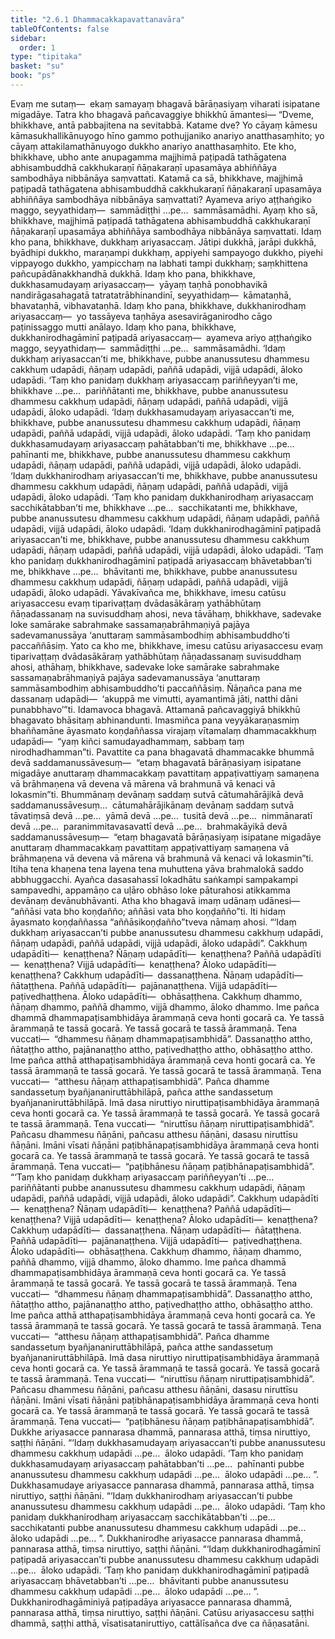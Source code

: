 ```yaml
---
title: "2.6.1 Dhammacakkapavattanavāra"
tableOfContents: false
sidebar:
  order: 1
type: "tipitaka"
basket: "su"
book: "ps"
---
```



<DynamicBreadcrumb />

<Division number="30" book="ps">

<Paragraph number="1543" book="ps">
Evaṃ me sutaṃ—  ekaṃ samayaṃ bhagavā bārāṇasiyaṃ viharati isipatane migadāye. Tatra kho bhagavā pañcavaggiye bhikkhū āmantesi—
</Paragraph>

<Paragraph number="1544" book="ps">
“Dveme, bhikkhave, antā pabbajitena na sevitabbā. Katame dve? Yo cāyaṃ kāmesu kāmasukhallikānuyogo hīno gammo pothujjaniko anariyo anatthasaṃhito; yo cāyaṃ attakilamathānuyogo dukkho anariyo anatthasaṃhito. Ete kho, bhikkhave, ubho ante anupagamma majjhimā paṭipadā tathāgatena abhisambuddhā cakkhukaraṇī ñāṇakaraṇī upasamāya abhiññāya sambodhāya nibbānāya saṃvattati.
</Paragraph>

<Paragraph number="1545" book="ps">
Katamā ca sā, bhikkhave, majjhimā paṭipadā tathāgatena abhisambuddhā cakkhukaraṇī ñāṇakaraṇī upasamāya abhiññāya sambodhāya nibbānāya saṃvattati? Ayameva ariyo aṭṭhaṅgiko maggo, seyyathidaṃ—  sammādiṭṭhi …pe…  sammāsamādhi. Ayaṃ kho sā, bhikkhave, majjhimā paṭipadā tathāgatena abhisambuddhā cakkhukaraṇī ñāṇakaraṇī upasamāya abhiññāya sambodhāya nibbānāya saṃvattati.
</Paragraph>

<Paragraph number="1546" book="ps">
Idaṃ kho pana, bhikkhave, dukkhaṃ ariyasaccaṃ. Jātipi dukkhā, jarāpi dukkhā, byādhipi dukkho, maraṇampi dukkhaṃ, appiyehi sampayogo dukkho, piyehi vippayogo dukkho, yampicchaṃ na labhati tampi dukkhaṃ; saṃkhittena pañcupādānakkhandhā dukkhā. Idaṃ kho pana, bhikkhave, dukkhasamudayaṃ ariyasaccaṃ—  yāyaṃ taṇhā ponobhavikā nandirāgasahagatā tatratatrābhinandinī, seyyathidaṃ—  kāmataṇhā, bhavataṇhā, vibhavataṇhā. Idaṃ kho pana, bhikkhave, dukkhanirodhaṃ ariyasaccaṃ—  yo tassāyeva taṇhāya asesavirāganirodho cāgo paṭinissaggo mutti anālayo. Idaṃ kho pana, bhikkhave, dukkhanirodhagāminī paṭipadā ariyasaccaṃ—  ayameva ariyo aṭṭhaṅgiko maggo, seyyathidaṃ—  sammādiṭṭhi …pe…  sammāsamādhi.
</Paragraph>

<Paragraph number="1547" book="ps">
‘Idaṃ dukkhaṃ ariyasaccan’ti me, bhikkhave, pubbe ananussutesu dhammesu cakkhuṃ udapādi, ñāṇaṃ udapādi, paññā udapādi, vijjā udapādi, āloko udapādi. ‘Taṃ kho panidaṃ dukkhaṃ ariyasaccaṃ pariññeyyan’ti me, bhikkhave …pe…  pariññātanti me, bhikkhave, pubbe ananussutesu dhammesu cakkhuṃ udapādi, ñāṇaṃ udapādi, paññā udapādi, vijjā udapādi, āloko udapādi.
</Paragraph>

<Paragraph number="1548" book="ps">
‘Idaṃ dukkhasamudayaṃ ariyasaccan’ti me, bhikkhave, pubbe ananussutesu dhammesu cakkhuṃ udapādi, ñāṇaṃ udapādi, paññā udapādi, vijjā udapādi, āloko udapādi. ‘Taṃ kho panidaṃ dukkhasamudayaṃ ariyasaccaṃ pahātabban’ti me, bhikkhave …pe…  pahīnanti me, bhikkhave, pubbe ananussutesu dhammesu cakkhuṃ udapādi, ñāṇaṃ udapādi, paññā udapādi, vijjā udapādi, āloko udapādi.
</Paragraph>

<Paragraph number="1549" book="ps">
‘Idaṃ dukkhanirodhaṃ ariyasaccan’ti me, bhikkhave, pubbe ananussutesu dhammesu cakkhuṃ udapādi, ñāṇaṃ udapādi, paññā udapādi, vijjā udapādi, āloko udapādi. ‘Taṃ kho panidaṃ dukkhanirodhaṃ ariyasaccaṃ sacchikātabban’ti me, bhikkhave …pe…  sacchikatanti me, bhikkhave, pubbe ananussutesu dhammesu cakkhuṃ udapādi, ñāṇaṃ udapādi, paññā udapādi, vijjā udapādi, āloko udapādi.
</Paragraph>

<Paragraph number="1550" book="ps">
‘Idaṃ dukkhanirodhagāminī paṭipadā ariyasaccan’ti me, bhikkhave, pubbe ananussutesu dhammesu cakkhuṃ udapādi, ñāṇaṃ udapādi, paññā udapādi, vijjā udapādi, āloko udapādi. ‘Taṃ kho panidaṃ dukkhanirodhagāminī paṭipadā ariyasaccaṃ bhāvetabban’ti me, bhikkhave …pe…  bhāvitanti me, bhikkhave, pubbe ananussutesu dhammesu cakkhuṃ udapādi, ñāṇaṃ udapādi, paññā udapādi, vijjā udapādi, āloko udapādi.
</Paragraph>

<Paragraph number="1551" book="ps">
Yāvakīvañca me, bhikkhave, imesu catūsu ariyasaccesu evaṃ tiparivaṭṭaṃ dvādasākāraṃ yathābhūtaṃ ñāṇadassanaṃ na suvisuddhaṃ ahosi, neva tāvāhaṃ, bhikkhave, sadevake loke samārake sabrahmake sassamaṇabrāhmaṇiyā pajāya sadevamanussāya ‘anuttaraṃ sammāsambodhiṃ abhisambuddho’ti paccaññāsiṃ.
</Paragraph>

<Paragraph number="1552" book="ps">
Yato ca kho me, bhikkhave, imesu catūsu ariyasaccesu evaṃ tiparivaṭṭaṃ dvādasākāraṃ yathābhūtaṃ ñāṇadassanaṃ suvisuddhaṃ ahosi, athāhaṃ, bhikkhave, sadevake loke samārake sabrahmake sassamaṇabrāhmaṇiyā pajāya sadevamanussāya ‘anuttaraṃ sammāsambodhiṃ abhisambuddho’ti paccaññāsiṃ. Ñāṇañca pana me dassanaṃ udapādi—  ‘akuppā me vimutti, ayamantimā jāti, natthi dāni punabbhavo’”ti.
</Paragraph>

<Paragraph number="1553" book="ps">
Idamavoca bhagavā. Attamanā pañcavaggiyā bhikkhū bhagavato bhāsitaṃ abhinandunti.
</Paragraph>

<Paragraph number="1554" book="ps">
Imasmiñca pana veyyākaraṇasmiṃ bhaññamāne āyasmato koṇḍaññassa virajaṃ vītamalaṃ dhammacakkhuṃ udapādi—  “yaṃ kiñci samudayadhammaṃ, sabbaṃ taṃ nirodhadhamman”ti.
</Paragraph>

<Paragraph number="1555" book="ps">
Pavattite ca pana bhagavatā dhammacakke bhummā devā saddamanussāvesuṃ—  “etaṃ bhagavatā bārāṇasiyaṃ isipatane migadāye anuttaraṃ dhammacakkaṃ pavattitaṃ appaṭivattiyaṃ samaṇena vā brāhmaṇena vā devena vā mārena vā brahmunā vā kenaci vā lokasmin”ti. Bhummānaṃ devānaṃ saddaṃ sutvā cātumahārājikā devā saddamanussāvesuṃ…  cātumahārājikānaṃ devānaṃ saddaṃ sutvā tāvatiṃsā devā …pe…  yāmā devā …pe…  tusitā devā …pe…  nimmānaratī devā …pe…  paranimmitavasavattī devā …pe…  brahmakāyikā devā saddamanussāvesuṃ—  “etaṃ bhagavatā bārāṇasiyaṃ isipatane migadāye anuttaraṃ dhammacakkaṃ pavattitaṃ appaṭivattiyaṃ samaṇena vā brāhmaṇena vā devena vā mārena vā brahmunā vā kenaci vā lokasmin”ti.
</Paragraph>

<Paragraph number="1556" book="ps">
Itiha tena khaṇena tena layena tena muhuttena yāva brahmalokā saddo abbhuggacchi. Ayañca dasasahassī lokadhātu saṅkampi sampakampi sampavedhi, appamāṇo ca uḷāro obhāso loke pāturahosi atikkamma devānaṃ devānubhāvanti.
</Paragraph>

<Paragraph number="1557" book="ps">
Atha kho bhagavā imaṃ udānaṃ udānesi—  “aññāsi vata bho koṇḍañño; aññāsi vata bho koṇḍañño”ti. Iti hidaṃ āyasmato koṇḍaññassa “aññāsikoṇḍañño”tveva nāmaṃ ahosi.
</Paragraph>

<Paragraph number="1558" book="ps">
“‘<Emphasis>Idaṃ dukkhaṃ ariyasaccan’</Emphasis>ti pubbe ananussutesu dhammesu cakkhuṃ udapādi, ñāṇaṃ udapādi, paññā udapādi, vijjā udapādi, āloko udapādi”.
</Paragraph>

<Paragraph number="1559" book="ps">
Cakkhuṃ udapādīti—  kenaṭṭhena? Ñāṇaṃ udapādīti—  kenaṭṭhena? Paññā udapādīti—  kenaṭṭhena? Vijjā udapādīti—  kenaṭṭhena? Āloko udapādīti—  kenaṭṭhena? <Emphasis>Cakkhuṃ udapādī</Emphasis>ti—  dassanaṭṭhena. <Emphasis>Ñāṇaṃ udapādī</Emphasis>ti—  ñātaṭṭhena. <Emphasis>Paññā udapādī</Emphasis>ti—  pajānanaṭṭhena. <Emphasis>Vijjā udapādī</Emphasis>ti—  paṭivedhaṭṭhena. <Emphasis>Āloko udapādī</Emphasis>ti—  obhāsaṭṭhena.
</Paragraph>

<Paragraph number="1560" book="ps">
Cakkhuṃ dhammo, ñāṇaṃ dhammo, paññā dhammo, vijjā dhammo, āloko dhammo. Ime pañca dhammā dhammapaṭisambhidāya ārammaṇā ceva honti gocarā ca. Ye tassā ārammaṇā te tassā gocarā. Ye tassā gocarā te tassā ārammaṇā. Tena vuccati—  “dhammesu ñāṇaṃ dhammapaṭisambhidā”.
</Paragraph>

<Paragraph number="1561" book="ps">
Dassanaṭṭho attho, ñātaṭṭho attho, pajānanaṭṭho attho, paṭivedhaṭṭho attho, obhāsaṭṭho attho. Ime pañca atthā atthapaṭisambhidāya ārammaṇā ceva honti gocarā ca. Ye tassā ārammaṇā te tassā gocarā. Ye tassā gocarā te tassā ārammaṇā. Tena vuccati—  “atthesu ñāṇaṃ atthapaṭisambhidā”.
</Paragraph>

<Paragraph number="1562" book="ps">
Pañca dhamme sandassetuṃ byañjananiruttābhilāpā, pañca atthe sandassetuṃ byañjananiruttābhilāpā. Imā dasa niruttiyo niruttipaṭisambhidāya ārammaṇā ceva honti gocarā ca. Ye tassā ārammaṇā te tassā gocarā. Ye tassā gocarā te tassā ārammaṇā. Tena vuccati—  “niruttīsu ñāṇaṃ niruttipaṭisambhidā”.
</Paragraph>

<Paragraph number="1563" book="ps">
Pañcasu dhammesu ñāṇāni, pañcasu atthesu ñāṇāni, dasasu niruttīsu ñāṇāni. Imāni vīsati ñāṇāni paṭibhānapaṭisambhidāya ārammaṇā ceva honti gocarā ca. Ye tassā ārammaṇā te tassā gocarā. Ye tassā gocarā te tassā ārammaṇā. Tena vuccati—  “paṭibhānesu ñāṇaṃ paṭibhānapaṭisambhidā”.
</Paragraph>

<Paragraph number="1564" book="ps">
“‘Taṃ kho panidaṃ dukkhaṃ ariyasaccaṃ pariññeyyan’ti …pe…  pariññātanti pubbe ananussutesu dhammesu cakkhuṃ udapādi, ñāṇaṃ udapādi, paññā udapādi, vijjā udapādi, āloko udapādi”.
</Paragraph>

<Paragraph number="1565" book="ps">
Cakkhuṃ udapādīti—  kenaṭṭhena? Ñāṇaṃ udapādīti—  kenaṭṭhena? Paññā udapādīti—  kenaṭṭhena? Vijjā udapādīti—  kenaṭṭhena? Āloko udapādīti—  kenaṭṭhena? <Emphasis>Cakkhuṃ udapādī</Emphasis>ti—  dassanaṭṭhena. <Emphasis>Ñāṇaṃ udapādī</Emphasis>ti—  ñātaṭṭhena. <Emphasis>Paññā udapādī</Emphasis>ti—  pajānanaṭṭhena. <Emphasis>Vijjā udapādī</Emphasis>ti—  paṭivedhaṭṭhena. <Emphasis>Āloko udapādī</Emphasis>ti—  obhāsaṭṭhena.
</Paragraph>

<Paragraph number="1566" book="ps">
Cakkhuṃ dhammo, ñāṇaṃ dhammo, paññā dhammo, vijjā dhammo, āloko dhammo. Ime pañca dhammā dhammapaṭisambhidāya ārammaṇā ceva honti gocarā ca. Ye tassā ārammaṇā te tassā gocarā. Ye tassā gocarā te tassā ārammaṇā. Tena vuccati—  “dhammesu ñāṇaṃ dhammapaṭisambhidā”.
</Paragraph>

<Paragraph number="1567" book="ps">
Dassanaṭṭho attho, ñātaṭṭho attho, pajānanaṭṭho attho, paṭivedhaṭṭho attho, obhāsaṭṭho attho. Ime pañca atthā atthapaṭisambhidāya ārammaṇā ceva honti gocarā ca. Ye tassā ārammaṇā te tassā gocarā. Ye tassā gocarā te tassā ārammaṇā. Tena vuccati—  “atthesu ñāṇaṃ atthapaṭisambhidā”.
</Paragraph>

<Paragraph number="1568" book="ps">
Pañca dhamme sandassetuṃ byañjananiruttābhilāpā, pañca atthe sandassetuṃ byañjananiruttābhilāpā. Imā dasa niruttiyo niruttipaṭisambhidāya ārammaṇā ceva honti gocarā ca. Ye tassā ārammaṇā te tassā gocarā. Ye tassā gocarā te tassā ārammaṇā. Tena vuccati—  “niruttīsu ñāṇaṃ niruttipaṭisambhidā”.
</Paragraph>

<Paragraph number="1569" book="ps">
Pañcasu dhammesu ñāṇāni, pañcasu atthesu ñāṇāni, dasasu niruttīsu ñāṇāni. Imāni vīsati ñāṇāni paṭibhānapaṭisambhidāya ārammaṇā ceva honti gocarā ca. Ye tassā ārammaṇā te tassā gocarā. Ye tassā gocarā te tassā ārammaṇā. Tena vuccati—  “paṭibhānesu ñāṇaṃ paṭibhānapaṭisambhidā”.
</Paragraph>

<Paragraph number="1570" book="ps">
Dukkhe ariyasacce pannarasa dhammā, pannarasa atthā, tiṃsa niruttiyo, saṭṭhi ñāṇāni.
</Paragraph>

<Paragraph number="1571" book="ps">
“‘<Emphasis>Idaṃ dukkhasamudayaṃ ariyasaccan</Emphasis>’ti pubbe ananussutesu dhammesu cakkhuṃ udapādi …pe…  āloko udapādi. ‘Taṃ kho panidaṃ dukkhasamudayaṃ ariyasaccaṃ pahātabban’ti …pe…  pahīnanti pubbe ananussutesu dhammesu cakkhuṃ udapādi …pe…  āloko udapādi …pe… ”.
</Paragraph>

<Paragraph number="1572" book="ps">
Dukkhasamudaye ariyasacce pannarasa dhammā, pannarasa atthā, tiṃsa niruttiyo, saṭṭhi ñāṇāni.
</Paragraph>

<Paragraph number="1573" book="ps">
“‘<Emphasis>Idaṃ dukkhanirodhaṃ ariyasaccan</Emphasis>’ti pubbe ananussutesu dhammesu cakkhuṃ udapādi …pe…  āloko udapādi. ‘Taṃ kho panidaṃ dukkhanirodhaṃ ariyasaccaṃ sacchikātabban’ti …pe…  sacchikatanti pubbe ananussutesu dhammesu cakkhuṃ udapādi …pe…  āloko udapādi …pe… ”.
</Paragraph>

<Paragraph number="1574" book="ps">
Dukkhanirodhe ariyasacce pannarasa dhammā, pannarasa atthā, tiṃsa niruttiyo, saṭṭhi ñāṇāni.
</Paragraph>

<Paragraph number="1575" book="ps">
“‘<Emphasis>Idaṃ dukkhanirodhagāminī paṭipadā ariyasaccan</Emphasis>’ti pubbe ananussutesu dhammesu cakkhuṃ udapādi …pe…  āloko udapādi. ‘Taṃ kho panidaṃ dukkhanirodhagāminī paṭipadā ariyasaccaṃ bhāvetabban’ti …pe…  bhāvitanti pubbe ananussutesu dhammesu cakkhuṃ udapādi …pe…  āloko udapādi …pe… ”.
</Paragraph>

<Paragraph number="1576" book="ps">
Dukkhanirodhagāminiyā paṭipadāya ariyasacce pannarasa dhammā, pannarasa atthā, tiṃsa niruttiyo, saṭṭhi ñāṇāni.
</Paragraph>

<Paragraph number="1577" book="ps">
Catūsu ariyasaccesu saṭṭhi dhammā, saṭṭhi atthā, vīsatisataniruttiyo, cattālīsañca dve ca ñāṇasatāni.
</Paragraph>
</Division>